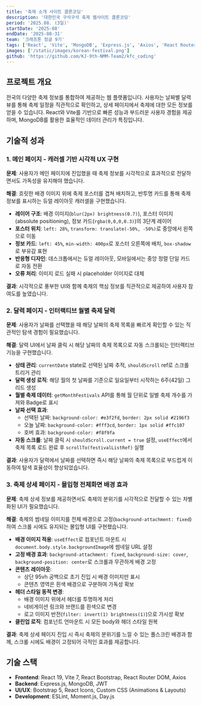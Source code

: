 ```yaml
---
title: '축제 소개 사이트 클론코딩'
description: '대한민국 구석구석 축제 웹사이트 클론코딩'
period: '2025.08. (3일)'
startDate: '2025-08'
endDate: '2025-08-31'
team: '크래프톤 정글 9기'
tags: ['React', 'Vite', 'MongoDB', 'Express.js', 'Axios', 'React Router']
images: ['/static/images/korean-festival.png']
github: 'https://github.com/KJ-9th-NMM-Team2/kfc_coding'
---
```


## 프로젝트 개요

전국의 다양한 축제 정보를 통합하여 제공하는 웹 플랫폼입니다. 사용자는 날짜별 달력 뷰를 통해 축제 일정을 직관적으로 확인하고, 상세 페이지에서 축제에 대한 모든 정보를 얻을 수 있습니다. React와 Vite를 기반으로 빠른 성능과 부드러운 사용자 경험을 제공하며, MongoDB를 활용한 효율적인 데이터 관리가 특징입니다.

## 기술적 성과

### 1. 메인 페이지 - 캐러셀 기반 시각적 UX 구현

**문제**: 사용자가 메인 페이지에 진입했을 때 축제 정보를 시각적으로 효과적으로 전달하면서도 가독성을 유지해야 했습니다.

**해결**: 흐릿한 배경 이미지 위에 축제 포스터를 겹쳐 배치하고, 반투명 카드를 통해 축제 정보를 표시하는 듀얼 레이아웃 캐러셀을 구현했습니다.

- **레이어 구조**: 배경 이미지(`blur(2px) brightness(0.7)`), 포스터 이미지(absolute positioning), 정보 카드(`rgba(0,0,0,0.3)`)의 3단계 레이어
- **포스터 위치**: `left: 28%`, `transform: translate(-50%, -50%)`로 중앙에서 왼쪽으로 이동
- **정보 카드**: `left: 45%`, `min-width: 400px`로 포스터 오른쪽에 배치, `box-shadow`로 부유감 표현
- **반응형 디자인**: 데스크톱에서는 듀얼 레이아웃, 모바일에서는 중앙 정렬 단일 카드로 자동 전환
- **오류 처리**: 이미지 로드 실패 시 placeholder 이미지로 대체

**결과**: 시각적으로 풍부한 UI와 함께 축제의 핵심 정보를 직관적으로 제공하여 사용자 참여도를 높였습니다.

### 2. 달력 페이지 - 인터랙티브 월별 축제 달력

**문제**: 사용자가 날짜를 선택했을 때 해당 날짜의 축제 목록을 빠르게 확인할 수 있는 직관적인 탐색 경험이 필요했습니다.

**해결**: 달력 UI에서 날짜 클릭 시 해당 날짜의 축제 목록으로 자동 스크롤되는 인터랙티브 기능을 구현했습니다.

- **상태 관리**: `currentDate` state로 선택된 날짜 추적, `shouldScroll` ref로 스크롤 트리거 관리
- **달력 생성 로직**: 해당 월의 첫 날짜를 기준으로 일요일부터 시작하는 6주(42일) 그리드 생성
- **월별 축제 데이터**: `getMonthFestivals` API를 통해 월 단위로 일별 축제 개수를 가져와 Badge로 표시
- **날짜 선택 효과**:
  - 선택된 날짜: `background-color: #e3f2fd`, `border: 2px solid #2196f3`
  - 오늘 날짜: `background-color: #fff3cd`, `border: 1px solid #ffc107`
  - 호버 효과: `background-color: #f8f9fa`
- **자동 스크롤**: 날짜 클릭 시 `shouldScroll.current = true` 설정, `useEffect`에서 축제 목록 로드 완료 후 `scrollTo(festivalListRef)` 실행

**결과**: 사용자가 달력에서 날짜를 선택하면 즉시 해당 날짜의 축제 목록으로 부드럽게 이동하여 탐색 효율성이 향상되었습니다.

### 3. 축제 상세 페이지 - 몰입형 전체화면 배경 효과

**문제**: 축제 상세 정보를 제공하면서도 축제의 분위기를 시각적으로 전달할 수 있는 차별화된 UI가 필요했습니다.

**해결**: 축제의 썸네일 이미지를 전체 배경으로 고정(`background-attachment: fixed`)하여 스크롤 시에도 유지되는 몰입형 UI를 구현했습니다.

- **배경 이미지 적용**: `useEffect`로 컴포넌트 마운트 시 `document.body.style.backgroundImage`에 썸네일 URL 설정
- **고정 배경 효과**: `background-attachment: fixed`, `background-size: cover`, `background-position: center`로 스크롤과 무관하게 배경 고정
- **콘텐츠 레이아웃**:
  - 상단 95vh 공백으로 초기 진입 시 배경 이미지만 표시
  - 콘텐츠 영역은 흰색 배경으로 구분하여 가독성 확보
- **헤더 스타일 동적 변경**:
  - 배경 이미지 위에서 헤더를 투명하게 처리
  - 네비게이션 링크와 브랜드를 흰색으로 변경
  - 로고 이미지 반전(`filter: invert(1) brightness(1)`)으로 가시성 확보
- **클린업 로직**: 컴포넌트 언마운트 시 모든 body와 헤더 스타일 원복

**결과**: 축제 상세 페이지 진입 시 즉시 축제의 분위기를 느낄 수 있는 풀스크린 배경과 함께, 스크롤 시에도 배경이 고정되어 극적인 효과를 제공합니다.

## 기술 스택

- **Frontend**: React 19, Vite 7, React Bootstrap, React Router DOM, Axios
- **Backend**: Express.js, MongoDB, JWT
- **UI/UX**: Bootstrap 5, React Icons, Custom CSS (Animations & Layouts)
- **Development**: ESLint, Moment.js, Day.js
